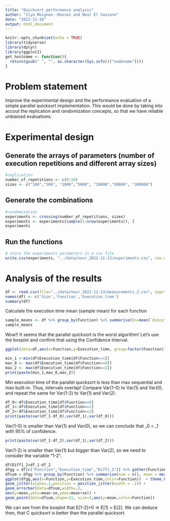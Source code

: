 ```yaml
---
title: "Quicksort performance analysis"
author: "Ilya Meignan--Masson and Nour El hassane"
date: "2022-11-10"
output: html_document
---
```


```r
knitr::opts_chunk$set(echo = TRUE)
library(tidyverse)
library(dplyr)
library(ggplot2)
get_hostname <- function(){
  return(gsub(" ", "", as.character(Sys.info()["nodename"])))
}
```
# Problem statement
Improve the experimental design and the performance evaluation of a simple parallel quicksort implementation. This would be done by taking into accout the replication and randomization concepts, so that we have reliable unbiaised evaluations.

# Experimental design

## Generate the arrays of parameters (number of execution repetitions and different array sizes)
```r
#replication
number_of_repetitions <- c(0:10) 
sizes <- c("100","500", "1000","5000", "10000","50000", "100000")
```
## Generate the combinations
```r
#randomization
experiments <- crossing(number_of_repetitions, sizes)
experiments <- experiments[sample(1:nrow(experiments)), ]
experiments
```
## Run the functions
```r
# store the experiments parameters in a csv file
write.csv(experiments, "../data/nour_2022-11-23/experiments.csv", row.names=FALSE)
```


# Analysis of the results

```r
df <- read.csv(file="../data/nour_2022-11-23/measurements_2.csv", sep=",",header = FALSE)
names(df) <- c('Size','Function','Execution_time')
summary(df)
```
Calculate the execution time mean (sample mean) for each function
```r
sample_means <- df %>% group_by(Function) %>% summarise(Sn=mean(`Execution_time`))
sample_means
```
Wow!! It seems that the parallel quicksort is the worst algorithm!
Let's use the boxplot and confirm that using the Confidence Interval.
```r
ggplot(data=df,aes(x=Function,y=Execution_time, group=factor(Function)))+ geom_boxplot() + theme_bw()
```

```r
min_1 <-min(df$Execution_time[df$Function==1])
max_0 <- max(df$Execution_time[df$Function==0])
max_2 <- max(df$Execution_time[df$Function==2])
print(paste(min_1,max_0,max_2))
```
Min execution time of the parallel quicksort is less than max sequential and max built-in. Thus, intervals overlap!
Compare Var(1-0) to Var(1) and Var(0), and repeat the same for Var(1-2) to Var(1) and Var(2).
```r
df_0<-df$Execution_time[df$Function==0]
df_1<-df$Execution_time[df$Function==1]
df_2<-df$Execution_time[df$Function==2]
print(paste(var(df_1-df_0),var(df_1),var(df_0)))
```
Var(1-0) is smaller than Var(1) and Var(0), so we can conclude that \mu_0 < \mu_1 with 95% of confidence.
```r
print(paste(var(df_1-df_2),var(df_1),var(df_2)))
```
Var(1-2) is smaller than Var(1) but bigger than Var(2), so we need to consider the variable "1-2".
```r
df$Diff1_2=df_1-df_2 
dfgg = df[c("Function","Execution_time","Diff1_2")] %>% gather(Function, Execution_time)
dfsum = dfgg %>% group_by(Function) %>% summarise(num = n(), mean = mean(Execution_time), sd = sd(Execution_time), se = 2*sd/sqrt(num))
ggplot(dfgg,aes(x=Function,y=Execution_time,color=Function))  + theme_bw() +
geom_jitter(alpha=.2,position = position_jitter(width = .1)) +
geom_errorbar(data=dfsum,width=.2,
aes(y=mean,ymin=mean-se,ymax=mean+se)) +
geom_point(data=dfsum,shape=21, size=3,aes(y=mean,color=Function))
```

We can see from the boxplot that E[1-2]>0 => E[1] > E[2]. We can deduce then, that C quicksort is better than the parallel quicksort.
